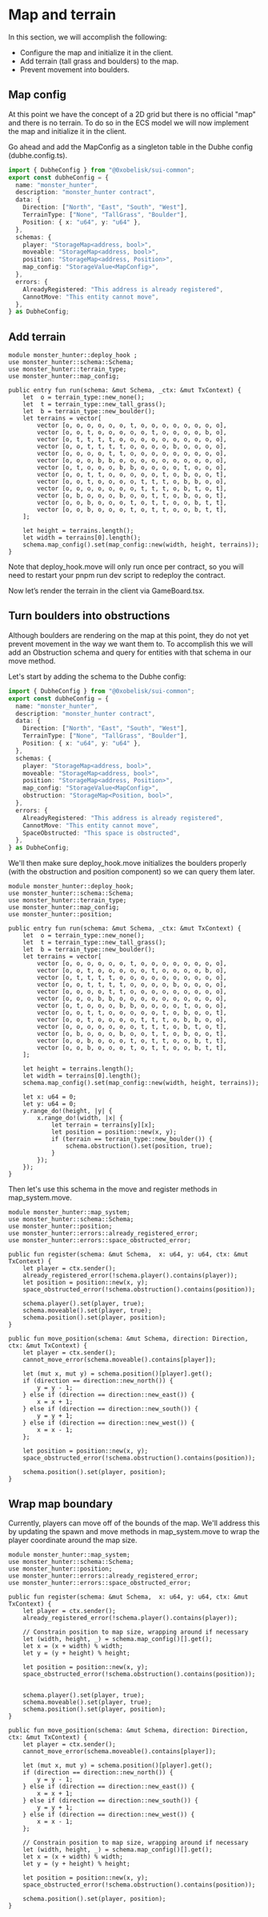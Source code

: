 # Map and terrain

In this section, we will accomplish the following:

- Configure the map and initialize it in the client.
- Add terrain (tall grass and boulders) to the map.
- Prevent movement into boulders.

## Map config

At this point we have the concept of a 2D grid but there is no official "map" and there is no terrain. To do so in the ECS model we will now implement the map and initialize it in the client.

Go ahead and add the MapConfig as a singleton table in the Dubhe config (dubhe.config.ts).

```ts filename="dubhe.config.ts" {7,14} copy showLineNumbers
import { DubheConfig } from "@0xobelisk/sui-common";
export const dubheConfig = {
  name: "monster_hunter",
  description: "monster_hunter contract",
  data: {
    Direction: ["North", "East", "South", "West"],
    TerrainType: ["None", "TallGrass", "Boulder"],
    Position: { x: "u64", y: "u64" },
  },
  schemas: {
    player: "StorageMap<address, bool>",
    moveable: "StorageMap<address, bool>",
    position: "StorageMap<address, Position>",
    map_config: "StorageValue<MapConfig>",
  },
  errors: {
    AlreadyRegistered: "This address is already registered",
    CannotMove: "This entity cannot move",
  },
} as DubheConfig;
```

## Add terrain

```move move filename="deploy_hook.move" {3-4, 7-28} copy showLineNumbers
module monster_hunter::deploy_hook ;
use monster_hunter::schema::Schema;
use monster_hunter::terrain_type;
use monster_hunter::map_config;

public entry fun run(schema: &mut Schema, _ctx: &mut TxContext) {
    let  o = terrain_type::new_none();
    let  t = terrain_type::new_tall_grass();
    let  b = terrain_type::new_boulder();
    let terrains = vector[
        vector [o, o, o, o, o, o, t, o, o, o, o, o, o, o, o],
        vector [o, o, t, o, o, o, o, o, t, o, o, o, o, b, o],
        vector [o, t, t, t, t, o, o, o, o, o, o, o, o, o, o],
        vector [o, o, t, t, t, t, o, o, o, o, b, o, o, o, o],
        vector [o, o, o, o, t, t, o, o, o, o, o, o, o, o, o],
        vector [o, o, o, b, b, o, o, o, o, o, o, o, o, o, o],
        vector [o, t, o, o, o, b, b, o, o, o, o, t, o, o, o],
        vector [o, o, t, t, o, o, o, o, o, t, o, b, o, o, t],
        vector [o, o, t, o, o, o, o, t, t, t, o, b, b, o, o],
        vector [o, o, o, o, o, o, o, t, t, t, o, b, t, o, t],
        vector [o, b, o, o, o, b, o, o, t, t, o, b, o, o, t],
        vector [o, o, b, o, o, o, t, o, t, t, o, o, b, t, t],
        vector [o, o, b, o, o, o, t, o, t, t, o, o, b, t, t],
    ];

    let height = terrains.length();
    let width = terrains[0].length();
    schema.map_config().set(map_config::new(width, height, terrains));
}
```

Note that deploy_hook.move will only run once per contract, so you will need to restart your pnpm run dev script to redeploy the contract.

Now let’s render the terrain in the client via GameBoard.tsx.

## Turn boulders into obstructions

Although boulders are rendering on the map at this point, they do not yet prevent movement in the way we want them to. To accomplish this we will add an Obstruction schema and query for entities with that schema in our move method.

Let's start by adding the schema to the Dubhe config:

```ts filename="dubhe.config.ts" {15, 20} copy showLineNumbers
import { DubheConfig } from "@0xobelisk/sui-common";
export const dubheConfig = {
  name: "monster_hunter",
  description: "monster_hunter contract",
  data: {
    Direction: ["North", "East", "South", "West"],
    TerrainType: ["None", "TallGrass", "Boulder"],
    Position: { x: "u64", y: "u64" },
  },
  schemas: {
    player: "StorageMap<address, bool>",
    moveable: "StorageMap<address, bool>",
    position: "StorageMap<address, Position>",
    map_config: "StorageValue<MapConfig>",
    obstruction: "StorageMap<Position, bool>",
  },
  errors: {
    AlreadyRegistered: "This address is already registered",
    CannotMove: "This entity cannot move",
    SpaceObstructed: "This space is obstructed",
  },
} as DubheConfig;
```

We'll then make sure deploy_hook.move initializes the boulders properly (with the obstruction and position component) so we can query them later.

```move move filename="deploy_hook.move" {5, 31-41} copy showLineNumbers
module monster_hunter::deploy_hook;
use monster_hunter::schema::Schema;
use monster_hunter::terrain_type;
use monster_hunter::map_config;
use monster_hunter::position;

public entry fun run(schema: &mut Schema, _ctx: &mut TxContext) {
    let  o = terrain_type::new_none();
    let  t = terrain_type::new_tall_grass();
    let  b = terrain_type::new_boulder();
    let terrains = vector[
        vector [o, o, o, o, o, o, t, o, o, o, o, o, o, o, o],
        vector [o, o, t, o, o, o, o, o, t, o, o, o, o, b, o],
        vector [o, t, t, t, t, o, o, o, o, o, o, o, o, o, o],
        vector [o, o, t, t, t, t, o, o, o, o, b, o, o, o, o],
        vector [o, o, o, o, t, t, o, o, o, o, o, o, o, o, o],
        vector [o, o, o, b, b, o, o, o, o, o, o, o, o, o, o],
        vector [o, t, o, o, o, b, b, o, o, o, o, t, o, o, o],
        vector [o, o, t, t, o, o, o, o, o, t, o, b, o, o, t],
        vector [o, o, t, o, o, o, o, t, t, t, o, b, b, o, o],
        vector [o, o, o, o, o, o, o, t, t, t, o, b, t, o, t],
        vector [o, b, o, o, o, b, o, o, t, t, o, b, o, o, t],
        vector [o, o, b, o, o, o, t, o, t, t, o, o, b, t, t],
        vector [o, o, b, o, o, o, t, o, t, t, o, o, b, t, t],
    ];

    let height = terrains.length();
    let width = terrains[0].length();
    schema.map_config().set(map_config::new(width, height, terrains));

    let x: u64 = 0;
    let y: u64 = 0;
    y.range_do!(height, |y| {
        x.range_do!(width, |x| {
            let terrain = terrains[y][x];
            let position = position::new(x, y);
            if (terrain == terrain_type::new_boulder()) {
                schema.obstruction().set(position, true);
            }
        });
    });
}
```

Then let's use this schema in the move and register methods in map_system.move.

```move move filename="map_system.move" {5, 10-11, 33-34} copy showLineNumbers
module monster_hunter::map_system;
use monster_hunter::schema::Schema;
use monster_hunter::position;
use monster_hunter::errors::already_registered_error;
use monster_hunter::errors::space_obstructed_error;

public fun register(schema: &mut Schema,  x: u64, y: u64, ctx: &mut TxContext) {
    let player = ctx.sender();
    already_registered_error(!schema.player().contains(player));
    let position = position::new(x, y);
    space_obstructed_error(!schema.obstruction().contains(position));

    schema.player().set(player, true);
    schema.moveable().set(player, true);
    schema.position().set(player, position);
}

public fun move_position(schema: &mut Schema, direction: Direction, ctx: &mut TxContext) {
    let player = ctx.sender();
    cannot_move_error(schema.moveable().contains[player]);

    let (mut x, mut y) = schema.position()[player].get();
    if (direction == direction::new_north()) {
        y = y - 1;
    } else if (direction == direction::new_east()) {
        x = x + 1;
    } else if (direction == direction::new_south()) {
        y = y + 1;
    } else if (direction == direction::new_west()) {
        x = x - 1;
    };

    let position = position::new(x, y);
    space_obstructed_error(!schema.obstruction().contains(position));

    schema.position().set(player, position);
}
```

## Wrap map boundary

Currently, players can move off of the bounds of the map. We'll address this by updating the spawn and move methods in map_system.move to wrap the player coordinate around the map size.

```move move filename="map_system.move" {11-14, 40-43} copy showLineNumbers
module monster_hunter::map_system;
use monster_hunter::schema::Schema;
use monster_hunter::position;
use monster_hunter::errors::already_registered_error;
use monster_hunter::errors::space_obstructed_error;

public fun register(schema: &mut Schema,  x: u64, y: u64, ctx: &mut TxContext) {
    let player = ctx.sender();
    already_registered_error(!schema.player().contains(player));

    // Constrain position to map size, wrapping around if necessary
    let (width, height, _) = schema.map_config()[].get();
    let x = (x + width) % width;
    let y = (y + height) % height;

    let position = position::new(x, y);
    space_obstructed_error(!schema.obstruction().contains(position));


    schema.player().set(player, true);
    schema.moveable().set(player, true);
    schema.position().set(player, position);
}

public fun move_position(schema: &mut Schema, direction: Direction, ctx: &mut TxContext) {
    let player = ctx.sender();
    cannot_move_error(schema.moveable().contains[player]);

    let (mut x, mut y) = schema.position()[player].get();
    if (direction == direction::new_north()) {
        y = y - 1;
    } else if (direction == direction::new_east()) {
        x = x + 1;
    } else if (direction == direction::new_south()) {
        y = y + 1;
    } else if (direction == direction::new_west()) {
        x = x - 1;
    };

    // Constrain position to map size, wrapping around if necessary
    let (width, height, _) = schema.map_config()[].get();
    let x = (x + width) % width;
    let y = (y + height) % height;

    let position = position::new(x, y);
    space_obstructed_error(!schema.obstruction().contains(position));

    schema.position().set(player, position);
}
```
